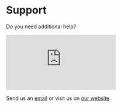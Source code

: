 # Support

Do you need additional help?

<div style={{ position: 'relative', width: '100%', height: '700px', marginTop: '20px' }}>
    <iframe
        src="https://share-eu1.hsforms.com/1IKi5Eg2DT3C1BoWQzNQ0Eg2drqet" 
        title="Embedded Form"
        frameborder="0"
        style={{ width: '100%', height: '100%' }}
    ></iframe>
</div>

Send us an [email](mailto:info@alkem.io) or visit us on [our website](https://welcome.alkem.io/contact).
